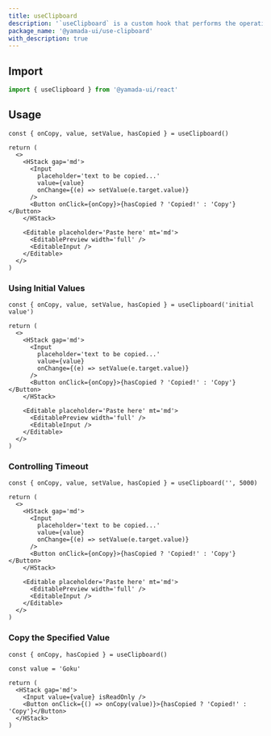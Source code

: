 ```yaml
---
title: useClipboard
description: '`useClipboard` is a custom hook that performs the operation of copying a value to the clipboard.'
package_name: '@yamada-ui/use-clipboard'
with_description: true
---
```


## Import

```ts
import { useClipboard } from '@yamada-ui/react'
```

## Usage

```tsx functional=true
const { onCopy, value, setValue, hasCopied } = useClipboard()

return (
  <>
    <HStack gap='md'>
      <Input
        placeholder='text to be copied...'
        value={value}
        onChange={(e) => setValue(e.target.value)}
      />
      <Button onClick={onCopy}>{hasCopied ? 'Copied!' : 'Copy'}</Button>
    </HStack>

    <Editable placeholder='Paste here' mt='md'>
      <EditablePreview width='full' />
      <EditableInput />
    </Editable>
  </>
)
```

### Using Initial Values

```tsx functional=true
const { onCopy, value, setValue, hasCopied } = useClipboard('initial value')

return (
  <>
    <HStack gap='md'>
      <Input
        placeholder='text to be copied...'
        value={value}
        onChange={(e) => setValue(e.target.value)}
      />
      <Button onClick={onCopy}>{hasCopied ? 'Copied!' : 'Copy'}</Button>
    </HStack>

    <Editable placeholder='Paste here' mt='md'>
      <EditablePreview width='full' />
      <EditableInput />
    </Editable>
  </>
)
```

### Controlling Timeout

```tsx functional=true
const { onCopy, value, setValue, hasCopied } = useClipboard('', 5000)

return (
  <>
    <HStack gap='md'>
      <Input
        placeholder='text to be copied...'
        value={value}
        onChange={(e) => setValue(e.target.value)}
      />
      <Button onClick={onCopy}>{hasCopied ? 'Copied!' : 'Copy'}</Button>
    </HStack>

    <Editable placeholder='Paste here' mt='md'>
      <EditablePreview width='full' />
      <EditableInput />
    </Editable>
  </>
)
```

### Copy the Specified Value

```tsx functional=true
const { onCopy, hasCopied } = useClipboard()

const value = 'Goku'

return (
  <HStack gap='md'>
    <Input value={value} isReadOnly />
    <Button onClick={() => onCopy(value)}>{hasCopied ? 'Copied!' : 'Copy'}</Button>
  </HStack>
)
```
